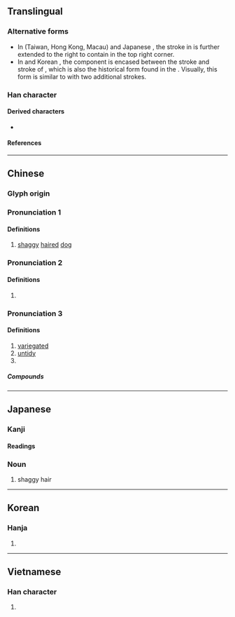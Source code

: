 {{also|龍|龙}}
{{character info/new}}
==Translingual==
{{CJKV-forms|尨|尨|尨|尨}}

===Alternative forms===
* In {{w|traditional Chinese}} (Taiwan, Hong Kong, Macau) and Japanese {{w|kanji}}, the {{l|mul|乚}} stroke in {{l|mul|尤}} is further extended to the right to contain {{l|mul|彡}} in the top right corner.
* In {{w|simplified Chinese}} and Korean {{w|hanja}}, the component {{l|mul|彡}} is encased between the {{l|mul|一}} stroke and {{l|mul|乚}} stroke of {{l|mul|尤}}, which is also the historical form found in the {{w|Kangxi dictionary}}. Visually, this form is similar to {{l|mul|龙}} with two additional {{l|mul|丿}} strokes.

===Han character===
{{Han char|rn=43|rad=尢|as=04|sn=7|four=42012,43014|canj=IUHHH,IKUH|ids=⿺尤彡(HTJ),⿷尤彡(GK)}}

====Derived characters====
* {{l|mul|[[𠈵]], [[哤]], [[娏]], [[浝]], [[牻]], [[狵]], [[硥]], [[蛖]], [[㟌]], [[㤶]], [[㴳]], [[䏵]], [[䵨]], [[駹]]([[𮪡]]), [[𢣝]], [[𥆙]], [[𧱓]], [[𧱦]], [[𧳑]], [[𢅛]], [[𮧻]], [[𩧑]], [[𩷙]], [[𪁒]], [[𪁪]], [[𨿙]], [[𩒿]], [[厖]], [[庬]], [[痝]], [[𡩽]], [[𩃄]], [[𩭒]]}}

====References====
{{Han ref|kx=0298.090|dkj=07554|dj=0593.120|hdz=10553.090|uh=5C28}}

----

==Chinese==
{{zh-forms}}

===Glyph origin===
{{Han etym}}

===Pronunciation 1===
{{zh-pron
|m=máng
|c=mong4
|mc=y
|oc=y
|ma=
|cat=n
}}

====Definitions====
{{zh-hanzi}}

# [[shaggy]] [[hair]]ed [[dog]]

===Pronunciation 2===
{{zh-pron
|m=méng
|c=mung4
|mc=
|oc=
|ma=
|cat=
}}

====Definitions====
{{zh-hanzi}}

# {{zh-only|尨茸}}

===Pronunciation 3===
{{zh-pron
|m=páng
|c=pong4
|mc=
|oc=
|ma=
|cat=a
}}

====Definitions====
{{zh-hanzi}}

# [[variegated]]
# [[untidy]]
# {{zh-alt-form|龐}}

=====Compounds=====
{{zh-der|尨雜|尨眉皓髮|尨然}}

----

==Japanese==

===Kanji===
{{ja-kanji|grade=|rs=尢04}}

====Readings====
{{ja-readings
|goon=もう
|kanon=ぼう
|kun=むくいぬ
}}

===Noun===
{{ja-noun|むく}}

# shaggy hair

----

==Korean==

===Hanja===
{{ko-hanja|hangeul=[[방]], [[봉]]|eumhun=삽살개, 얼룩얼룩하다|rv=bang, bong|mr=pang, pong}}

# {{defn|lang=ko|sort=尢04}}

----

==Vietnamese==

===Han character===
{{vi-readings|rs=尢04|reading=mang, mông}}

# {{defn|lang=vi|sort=尢04}}